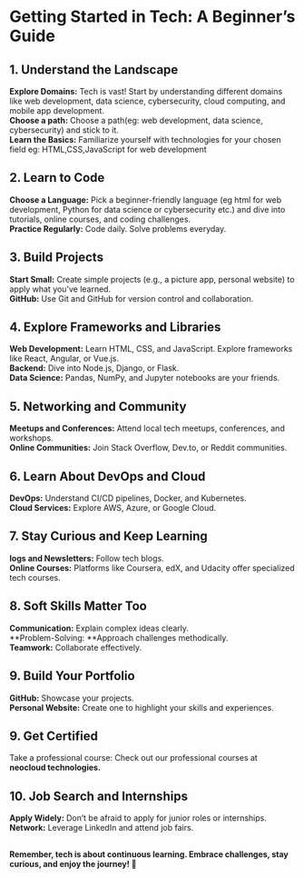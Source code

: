 


<SpotlightPreview />


# Getting Started in Tech: A Beginner’s Guide


## 1. Understand the Landscape
**Explore Domains:** Tech is vast! Start by understanding different domains like web development, data science, cybersecurity, cloud computing, and mobile app development.  
**Choose a path:** Choose a path(eg: web development, data science, cybersecurity) and stick to it.  
**Learn the Basics:** Familiarize yourself with technologies for your chosen field eg: HTML,CSS,JavaScript for web development


## 2. Learn to Code
**Choose a Language:** Pick a beginner-friendly language (eg html for web development, Python for data science or cybersecurity etc.) and dive into tutorials, online courses, and coding challenges.  
**Practice Regularly:** Code daily. Solve problems everyday. 


## 3. Build Projects
**Start Small:** Create simple projects (e.g., a picture app, personal website) to apply what you’ve learned.  
**GitHub:** Use Git and GitHub for version control and collaboration.


## 4. Explore Frameworks and Libraries
**Web Development:** Learn HTML, CSS, and JavaScript. Explore frameworks like React, Angular, or Vue.js.    
**Backend:** Dive into Node.js, Django, or Flask.    
**Data Science:** Pandas, NumPy, and Jupyter notebooks are your friends.


## 5. Networking and Community
**Meetups and Conferences:** Attend local tech meetups, conferences, and workshops.  
**Online Communities:** Join Stack Overflow, Dev.to, or Reddit communities.  


## 6. Learn About DevOps and Cloud
**DevOps:** Understand CI/CD pipelines, Docker, and Kubernetes.  
**Cloud Services:** Explore AWS, Azure, or Google Cloud.


## 7. Stay Curious and Keep Learning
**logs and Newsletters:** Follow tech blogs.  
**Online Courses:** Platforms like Coursera, edX, and Udacity offer specialized tech courses.

## 8. Soft Skills Matter Too
**Communication:** Explain complex ideas clearly.  
**Problem-Solving: **Approach challenges methodically.  
**Teamwork:** Collaborate effectively.


## 9. Build Your Portfolio
**GitHub:** Showcase your projects.  
**Personal Website:** Create one to highlight your skills and experiences.

## 9. Get Certified
Take a professional course: Check out our professional courses at <Link href="https://techneo.ng" target='_blank'><b>neocloud technologies.</b> </Link> 


## 10. Job Search and Internships
**Apply Widely:** Don’t be afraid to apply for junior roles or internships.  
**Network:** Leverage LinkedIn and attend job fairs.  


##
**Remember, tech is about continuous learning. Embrace challenges, stay curious, and enjoy the journey! 🚀**